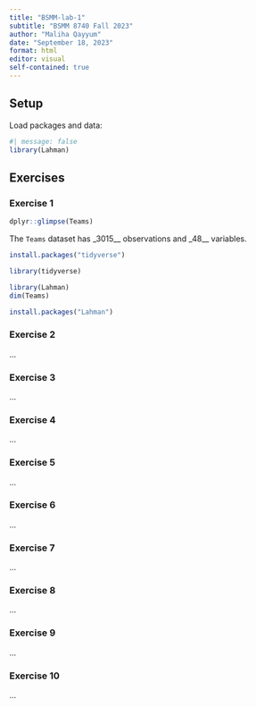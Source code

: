 ```yaml
---
title: "BSMM-lab-1"
subtitle: "BSMM 8740 Fall 2023"
author: "Maliha Qayyum"
date: "September 18, 2023"
format: html
editor: visual
self-contained: true
---
```


## Setup

Load packages and data:

```r
#| message: false
library(Lahman)
```

## Exercises

### Exercise 1

```r
dplyr::glimpse(Teams)
```

The `Teams` dataset has \_3015\_\_ observations and \_48\_\_ variables.

```r
install.packages("tidyverse")
```

```r
library(tidyverse)
```

```r
library(Lahman)
dim(Teams)
```

```r
install.packages("Lahman")
```

### Exercise 2

...

### Exercise 3

...

### Exercise 4

...

### Exercise 5

...

### Exercise 6

...

### Exercise 7

...

### Exercise 8

...

### Exercise 9

...

### Exercise 10

...
